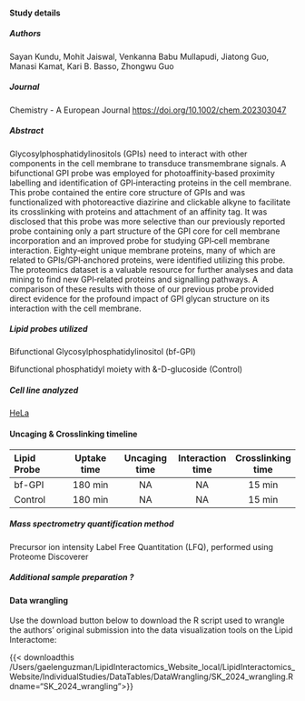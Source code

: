 #### Study details

##### Authors
Sayan Kundu, Mohit Jaiswal, Venkanna Babu Mullapudi, Jiatong Guo, Manasi Kamat, Kari B. Basso, Zhongwu Guo


##### Journal
Chemistry - A European Journal
<https://doi.org/10.1002/chem.202303047>{target="_blank"}

##### Abstract

Glycosylphosphatidylinositols (GPIs) need to interact with other components in the cell membrane to transduce transmembrane signals. A bifunctional GPI probe was employed for photoaffinity‐based proximity labelling and identification of GPI‐interacting proteins in the cell membrane. This probe contained the entire core structure of GPIs and was functionalized with photoreactive diazirine and clickable alkyne to facilitate its crosslinking with proteins and attachment of an affinity tag. It was disclosed that this probe was more selective than our previously reported probe containing only a part structure of the GPI core for cell membrane incorporation and an improved probe for studying GPI‐cell membrane interaction. Eighty‐eight unique membrane proteins, many of which are related to GPIs/GPI‐anchored proteins, were identified utilizing this probe. The proteomics dataset is a valuable resource for further analyses and data mining to find new GPI‐related proteins and signalling pathways. A comparison of these results with those of our previous probe provided direct evidence for the profound impact of GPI glycan structure on its interaction with the cell membrane.

##### Lipid probes utilized

Bifunctional Glycosylphosphatidylinositol (bf-GPI)

Bifunctional phosphatidyl moiety with \alpha&-D-glucoside (Control)

##### Cell line analyzed

[HeLa](https://www.atcc.org/products/ccl-2){target="_blank"} 

#### Uncaging & Crosslinking timeline

| Lipid Probe | Uptake time | Uncaging time | Interaction time | Crosslinking time |
|:-------|:------:|:------:|:------:|:------:|
| bf-GPI |  180 min | NA  | NA | 15 min  |
| Control |  180 min | NA  | NA | 15 min  |


##### Mass spectrometry quantification method

Precursor ion intensity Label Free Quantitation (LFQ), performed using Proteome Discoverer

##### Additional sample preparation <span class="help-symbol" title="e.g. sub-cellular fractionation, depletion, etc.">?</span>

#### Data wrangling
Use the download button below to download the R script used to wrangle the authors' original submission into the data visualization tools on the Lipid Interactome:

{{< downloadthis /Users/gaelenguzman/LipidInteractomics_Website_local/LipidInteractomics_Website/IndividualStudies/DataTables/DataWrangling/SK_2024_wrangling.R dname="SK_2024_wrangling">}}

